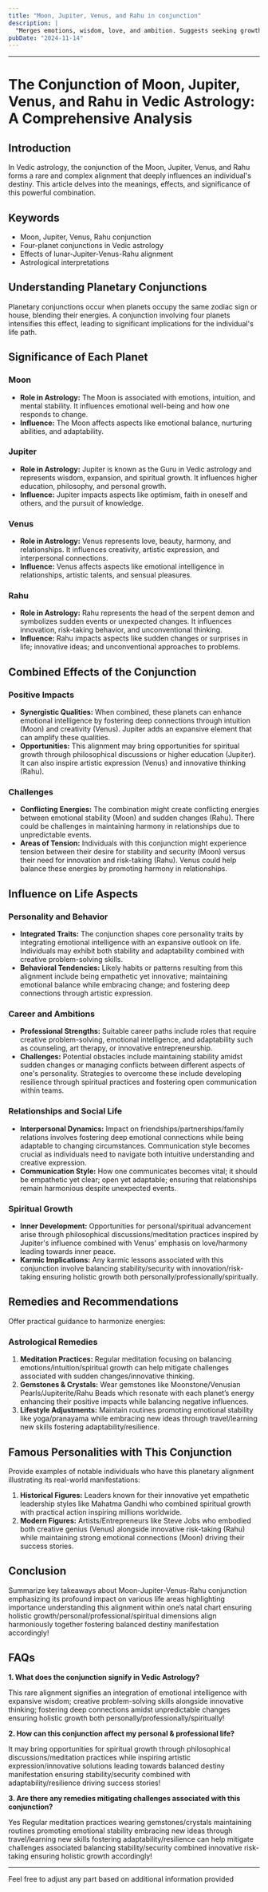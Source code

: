 ```yaml
---
title: "Moon, Jupiter, Venus, and Rahu in conjunction"
description: |
  "Merges emotions, wisdom, love, and ambition. Suggests seeking growth"
pubDate: "2024-11-14"
---
```


---

# The Conjunction of Moon, Jupiter, Venus, and Rahu in Vedic Astrology: A Comprehensive Analysis

## Introduction

In Vedic astrology, the conjunction of the Moon, Jupiter, Venus, and Rahu forms a rare and complex alignment that deeply influences an individual's destiny. This article delves into the meanings, effects, and significance of this powerful combination.

## Keywords

- Moon, Jupiter, Venus, Rahu conjunction
- Four-planet conjunctions in Vedic astrology
- Effects of lunar-Jupiter-Venus-Rahu alignment
- Astrological interpretations

## Understanding Planetary Conjunctions

Planetary conjunctions occur when planets occupy the same zodiac sign or house, blending their energies. A conjunction involving four planets intensifies this effect, leading to significant implications for the individual's life path.

## Significance of Each Planet

### Moon

- **Role in Astrology:** The Moon is associated with emotions, intuition, and mental stability. It influences emotional well-being and how one responds to change.
- **Influence:** The Moon affects aspects like emotional balance, nurturing abilities, and adaptability.

### Jupiter

- **Role in Astrology:** Jupiter is known as the Guru in Vedic astrology and represents wisdom, expansion, and spiritual growth. It influences higher education, philosophy, and personal growth.
- **Influence:** Jupiter impacts aspects like optimism, faith in oneself and others, and the pursuit of knowledge.

### Venus

- **Role in Astrology:** Venus represents love, beauty, harmony, and relationships. It influences creativity, artistic expression, and interpersonal connections.
- **Influence:** Venus affects aspects like emotional intelligence in relationships, artistic talents, and sensual pleasures.

### Rahu

- **Role in Astrology:** Rahu represents the head of the serpent demon and symbolizes sudden events or unexpected changes. It influences innovation, risk-taking behavior, and unconventional thinking.
- **Influence:** Rahu impacts aspects like sudden changes or surprises in life; innovative ideas; and unconventional approaches to problems.

## Combined Effects of the Conjunction

### Positive Impacts

- **Synergistic Qualities:** When combined, these planets can enhance emotional intelligence by fostering deep connections through intuition (Moon) and creativity (Venus). Jupiter adds an expansive element that can amplify these qualities.
- **Opportunities:** This alignment may bring opportunities for spiritual growth through philosophical discussions or higher education (Jupiter). It can also inspire artistic expression (Venus) and innovative thinking (Rahu).

### Challenges

- **Conflicting Energies:** The combination might create conflicting energies between emotional stability (Moon) and sudden changes (Rahu). There could be challenges in maintaining harmony in relationships due to unpredictable events.
- **Areas of Tension:** Individuals with this conjunction might experience tension between their desire for stability and security (Moon) versus their need for innovation and risk-taking (Rahu). Venus could help balance these energies by promoting harmony in relationships.

## Influence on Life Aspects

### Personality and Behavior

- **Integrated Traits:** The conjunction shapes core personality traits by integrating emotional intelligence with an expansive outlook on life. Individuals may exhibit both stability and adaptability combined with creative problem-solving skills.
- **Behavioral Tendencies:** Likely habits or patterns resulting from this alignment include being empathetic yet innovative; maintaining emotional balance while embracing change; and fostering deep connections through artistic expression.

### Career and Ambitions

- **Professional Strengths:** Suitable career paths include roles that require creative problem-solving, emotional intelligence, and adaptability such as counseling, art therapy, or innovative entrepreneurship.
- **Challenges:** Potential obstacles include maintaining stability amidst sudden changes or managing conflicts between different aspects of one's personality. Strategies to overcome these include developing resilience through spiritual practices and fostering open communication within teams.

### Relationships and Social Life

- **Interpersonal Dynamics:** Impact on friendships/partnerships/family relations involves fostering deep emotional connections while being adaptable to changing circumstances. Communication style becomes crucial as individuals need to navigate both intuitive understanding and creative expression.
- **Communication Style:** How one communicates becomes vital; it should be empathetic yet clear; open yet adaptable; ensuring that relationships remain harmonious despite unexpected events.

### Spiritual Growth

- **Inner Development:** Opportunities for personal/spiritual advancement arise through philosophical discussions/meditation practices inspired by Jupiter's influence combined with Venus' emphasis on love/harmony leading towards inner peace.
- **Karmic Implications:** Any karmic lessons associated with this conjunction involve balancing stability/security with innovation/risk-taking ensuring holistic growth both personally/professionally/spiritually.

## Remedies and Recommendations

Offer practical guidance to harmonize energies:

### Astrological Remedies

1. **Meditation Practices:** Regular meditation focusing on balancing emotions/intuition/spiritual growth can help mitigate challenges associated with sudden changes/innovative thinking.
2. **Gemstones & Crystals:** Wear gemstones like Moonstone/Venusian Pearls/Jupiterite/Rahu Beads which resonate with each planet’s energy enhancing their positive impacts while balancing negative influences.
3. **Lifestyle Adjustments:** Maintain routines promoting emotional stability like yoga/pranayama while embracing new ideas through travel/learning new skills fostering adaptability/resilience.

## Famous Personalities with This Conjunction

Provide examples of notable individuals who have this planetary alignment illustrating its real-world manifestations:

1. **Historical Figures:** Leaders known for their innovative yet empathetic leadership styles like Mahatma Gandhi who combined spiritual growth with practical action inspiring millions worldwide.
2. **Modern Figures:** Artists/Entrepreneurs like Steve Jobs who embodied both creative genius (Venus) alongside innovative risk-taking (Rahu) while maintaining strong emotional connections (Moon) driving their success stories.

## Conclusion

Summarize key takeaways about Moon-Jupiter-Venus-Rahu conjunction emphasizing its profound impact on various life areas highlighting importance understanding this alignment within one’s natal chart ensuring holistic growth/personal/professional/spiritual dimensions align harmoniously together fostering balanced destiny manifestation accordingly!

## FAQs

**1. What does the conjunction signify in Vedic Astrology?**

This rare alignment signifies an integration of emotional intelligence with expansive wisdom; creative problem-solving skills alongside innovative thinking; fostering deep connections amidst unpredictable changes ensuring holistic growth both personally/professionally/spiritually!

**2. How can this conjunction affect my personal & professional life?**

It may bring opportunities for spiritual growth through philosophical discussions/meditation practices while inspiring artistic expression/innovative solutions leading towards balanced destiny manifestation ensuring stability/security combined with adaptability/resilience driving success stories!

**3. Are there any remedies mitigating challenges associated with this conjunction?**

Yes Regular meditation practices wearing gemstones/crystals maintaining routines promoting emotional stability embracing new ideas through travel/learning new skills fostering adaptability/resilience can help mitigate challenges associated balancing stability/security combined innovative risk-taking ensuring holistic growth accordingly!

---

Feel free to adjust any part based on additional information provided